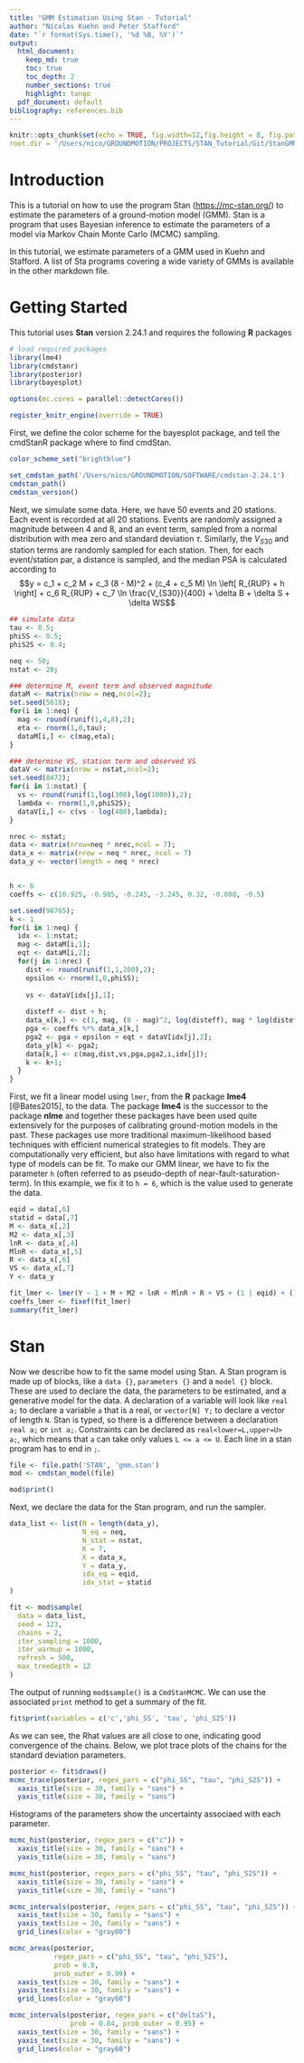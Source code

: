 ```yaml
---
title: "GMM Estimation Using Stan - Tutorial"
author: "Nicolas Kuehn and Peter Stafford"
date: "`r format(Sys.time(), '%d %B, %Y')`"
output:
  html_document:
    keep_md: true
    toc: true
    toc_depth: 2
    number_sections: true
    highlight: tango
  pdf_document: default
bibliography: references.bib
---
```



```r
knitr::opts_chunk$set(echo = TRUE, fig.width=12,fig.height = 8, fig.path = 'pictures/',
root.dir = '/Users/nico/GROUNDMOTION/PROJECTS/STAN_Tutorial/Git/StanGMMTutorial')
```

# Introduction

This is a tutorial on how to use the program Stan (<https://mc-stan.org/>) to estimate the parameters of a ground-motion model (GMM).
Stan is a program that uses Bayesian inference to estimate the parameters of a model via Markov Chain Monte Carlo (MCMC) sampling.

In this tutorial, we estimate parameters of a GMM used in Kuehn and Stafford.
A list of Sta programs covering a wide variety of GMMs is available in the other markdown file.

# Getting Started

This tutorial uses **Stan** version 2.24.1 and requires the following **R** packages
```r
# load required packages
library(lme4)
library(cmdstanr)
library(posterior)
library(bayesplot)

options(mc.cores = parallel::detectCores())
```

``` r
register_knitr_engine(override = TRUE)
```

First, we define the color scheme for the bayesplot package, and tell the cmdStanR package where to find cmdStan.

```r
color_scheme_set("brightblue")

set_cmdstan_path('/Users/nico/GROUNDMOTION/SOFTWARE/cmdstan-2.24.1')
cmdstan_path()
cmdstan_version()
```

Next, we simulate some data.
Here, we have 50 events and 20 stations.
Each event is recorded at all 20 stations.
Events are randomly assigned a magnitude between 4 and 8, and an event term, sampled from a normal distribution with mea zero and standard deviation $\tau$.
Similarly, the $V_{S30}$ and station terms are randomly sampled for each station.
Then, for each event/station par, a distance is sampled, and the median PSA is calculated according to
$$y = c_1 + c_2 M + c_3 (8 - M)^2 + (c_4 + c_5 M) \ln \left[ R_{RUP} + h \right] + c_6 R_{RUP} + c_7 \ln \frac{V_{S30}}{400} + \delta B + \delta S + \delta WS$$

```r
## simulate data
tau <- 0.5;
phiSS <- 0.5;
phiS2S <- 0.4;

neq <- 50;
nstat <- 20;

### determine M, event term and observed magnitude
dataM <- matrix(nrow = neq,ncol=2);
set.seed(5618);
for(i in 1:neq) {
  mag <- round(runif(1,4,8),2);
  eta <- rnorm(1,0,tau);
  dataM[i,] <- c(mag,eta);
}

### determine VS, station term and observed VS
dataV <- matrix(nrow = nstat,ncol=2);
set.seed(8472);
for(i in 1:nstat) {
  vs <- round(runif(1,log(300),log(1000)),2);
  lambda <- rnorm(1,0,phiS2S);
  dataV[i,] <- c(vs - log(400),lambda);
}

nrec <- nstat;
data <- matrix(nrow=neq * nrec,ncol = 7);
data_x <- matrix(nrow = neq * nrec, ncol = 7)
data_y <- vector(length = neq * nrec)


h <- 6
coeffs <- c(10.925, -0.985, -0.245, -3.245, 0.32, -0.008, -0.5)

set.seed(98765);
k <- 1
for(i in 1:neq) {
  idx <- 1:nstat;
  mag <- dataM[i,1];
  eqt <- dataM[i,2];
  for(j in 1:nrec) {
    dist <- round(runif(1,1,200),2);
    epsilon <- rnorm(1,0,phiSS);
    
    vs <- dataV[idx[j],1];
    
    disteff <- dist + h;
    data_x[k,] <- c(1, mag, (8 - mag)^2, log(disteff), mag * log(disteff), dist, vs);
    pga <- coeffs %*% data_x[k,]
    pga2 <- pga + epsilon + eqt + dataV[idx[j],2];
    data_y[k] <- pga2;
    data[k,] <- c(mag,dist,vs,pga,pga2,i,idx[j]);
    k <- k+1;
  }
}
```


First, we fit a linear model using `lmer`, from the **R** package **lme4** [@Bates2015], to the data.
The package **lme4** is the successor to the package **nlme** and together these packages have been used quite extensively for the purposes of calibrating ground-motion models in the past.
These packages use more traditional maximum-likelihood based techniques with efficient numerical strategies to fit models. 
They are computationally very efficient, but also have limitations with regard to what type of models can be fit. 
To make our GMM linear, we have to fix the parameter `h` (often referred to as pseudo-depth of near-fault-saturation-term).
In this example, we fix it to `h = 6`, which is the value used to generate the data.

``` r
eqid = data[,6]
statid = data[,7]
M <- data_x[,2]
M2 <- data_x[,3]
lnR <- data_x[,4]
MlnR <- data_x[,5]
R <- data_x[,6]
VS <- data_x[,7]
Y <- data_y

fit_lmer <- lmer(Y ~ 1 + M + M2 + lnR + MlnR + R + VS + (1 | eqid) + (1 | statid))
coeffs_lmer <- fixef(fit_lmer)
summary(fit_lmer)
```

# Stan

Now we describe how to fit the same model using Stan.
A Stan program is made up of blocks, like a `data {}`, `parameters {}` and a `model {}` block.
These are used to declare the data, the parameters to be estimated, and a generative model for the data.
A declaration of a variable will look like `real a;` to declare a variable `a` that is a real, or `vector[N] Y;` to declare a vector of length `N`.
Stan is typed, so there is a difference between a declaration `real a;` or `int a;`.
Constraints can be declared as `real<lower=L,upper=U> a;`, which means that `a` can take only values `L <= a <= U`.
Each line in a stan program has to end in `;`.

``` r
file <- file.path('STAN', 'gmm.stan')
mod <- cmdstan_model(file)

mod$print()
```

Next, we declare the data for the Stan program, and run the sampler.

``` r
data_list <- list(N = length(data_y),
                  N_eq = neq,
                  N_stat = nstat,
                  K = 7,
                  X = data_x,
                  Y = data_y,
                  idx_eq = eqid,
                  idx_stat = statid
)

fit <- mod$sample(
  data = data_list,
  seed = 123,
  chains = 2,
  iter_sampling = 1000,
  iter_warmup = 1000,
  refresh = 500,
  max_treedepth = 12
)
```

The output of running `mod$sample()` is a `CmdStanMCMC`.
We can use the associated `print` method to get a summary of the fit.

``` r
fit$print(variables = c('c','phi_SS', 'tau', 'phi_S2S'))
```

As we can see, the Rhat values are all close to one, indicating good convergence of the chains.
Below, we plot trace plots of the chains for the standard deviation parameters.

``` r
posterior <- fit$draws()
mcmc_trace(posterior, regex_pars = c("phi_SS", "tau", "phi_S2S")) +
  xaxis_title(size = 30, family = "sans") + 
  yaxis_title(size = 30, family = "sans")
```

Histograms of the parameters show the uncertainty associaed with each parameter.

```r
mcmc_hist(posterior, regex_pars = c("c")) +
  xaxis_title(size = 30, family = "sans") + 
  yaxis_title(size = 30, family = "sans")

mcmc_hist(posterior, regex_pars = c("phi_SS", "tau", "phi_S2S")) +
  xaxis_title(size = 30, family = "sans") + 
  yaxis_title(size = 30, family = "sans")
```

```r
mcmc_intervals(posterior, regex_pars = c("phi_SS", "tau", "phi_S2S")) +
  xaxis_text(size = 30, family = "sans") + 
  yaxis_text(size = 30, family = "sans") +
  grid_lines(color = "gray60")

mcmc_areas(posterior,
           regex_pars = c("phi_SS", "tau", "phi_S2S"),
           prob = 0.8,
           prob_outer = 0.99) +
  xaxis_text(size = 30, family = "sans") + 
  yaxis_text(size = 30, family = "sans") +
  grid_lines(color = "gray60")
```

```r
mcmc_intervals(posterior, regex_pars = c("deltaS"),
               prob = 0.84, prob_outer = 0.95) +
  xaxis_text(size = 30, family = "sans") + 
  yaxis_text(size = 30, family = "sans") +
  grid_lines(color = "gray60")
```